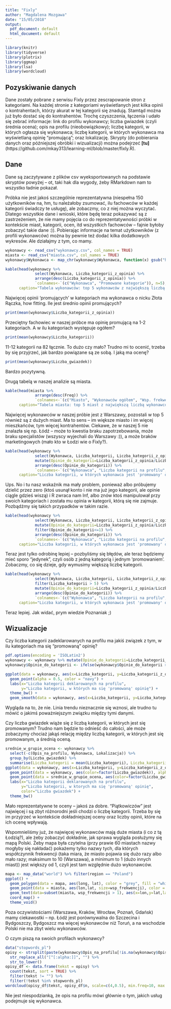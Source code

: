 ```yaml
---
title: "Fixly"
author: "Magdalena Mozgawa"
date: "15/05/2018"
output:
  pdf_document: default
  html_document: default
---
```


```r
library(knitr)
library(tidyverse)
library(plotrix)
library(ggmap)
library(lsa)
library(wordcloud)
```

## Pozyskiwanie danych

Dane zostały pobrane z serwisu Fixly przez zescrapowanie stron z kategoriami. Na każdej stronie z kategoriami wyświetlanych jest kilka opinii o kontrahentach, którzy akurat w tej kategorii się znadują. Stamtąd można już było dostać się do kontrahentów. Trochę czyszczenia, łączenia i udało się zebrać informacje: link do profilu wykonawcy; liczba gwiazdek (czyli średnia ocena); opis na profilu (nieobowiązkowy); liczbę kategorii, w których ogłasza się wykonawca; liczbę kategorii, w których wykonawca ma wyświetlaną opinię "promującą"; oraz lokalizację. Skrypty (do pobierania danych oraz późniejszej obróbki i wizualizacji) można podejrzeć **[tu]**(https://github.com/mkay313/learning-ml/blob/master/fixly.R).

## Dane

Dane są zaczytywane z plików csv wyeksportowanych na podstawie skryptów powyżej -- ot, taki hak dla wygody, żeby RMarkdown nam to wszystko ładnie pokazał.

Próbka nie jest jakoś szczególnie reprezentatywna (niespełna 150 użytkowników na, hm, tu należałoby zsumować, ilu fachowców w każdej kategorii świadczy te usługę), ale zobaczmy, co z niej można wyczytać. Dlatego wszystkie dane i wnioski, które będę teraz pokazywać są z zastrzeżeniem, że nie mamy pojęcia co do reprezentatywności próbki w kontekście miast, kategorii, ocen, itd wszystkich fachowców -- fajnie byłoby zobaczyć takie dane :)). Pobierając informacje na temat użytkowników (z profili wykonawców) można by pewnie też dodać kilka dodatkowych wykresów. Ale działajmy z tym, co mamy.

```r
wykonawcy <- read_csv("wykonawcy.csv", col_names = TRUE)
miasta <- read_csv("miasta.csv", col_names = TRUE)
wykonawcy$Wykonawca <- map_chr(wykonawcy$Wykonawca, function(x) gsub("https://fixly.pl/profil/", "", x))
```

```r
kable(head(wykonawcy %>% 
             select(Wykonawca, Liczba_kategorii_z_opinia) %>% 
             arrange(desc(Liczba_kategorii_z_opinia)) %>%
             `colnames<-`(c("Wykonawca", "Promowane kategorie")), n=5), 
      caption="Tabela wykonawców: top 5 wykonawców z największą liczbą 'promujących' opinii na stronach kategorii.")
```


Najwięcej opinii 'promujących' w kategoriach ma wykonawca o nicku Złota Rączka, how fitting.
Ile jest średnio opinii promujących?

``` r
print(mean(wykonawcy$Liczba_kategorii_z_opinia))
```

Przeciętny fachowiec w naszej próbce ma opinię promującą na 1-2 kategoriach. A w ilu kategoriach występuje ogółem?

``` r
print(mean(wykonawcy$Liczba_kategorii))
```

11-12 kategorii na 82 łącznie. To dużo czy mało? Trudno mi to ocenić, trzeba by się przyjrzeć, jak bardzo powiązane są ze sobą.
I jaką ma ocenę?

``` r
print(mean(wykonawcy$Liczba_gwiazdek))
```

Bardzo pozytywną.

Drugą tabelą w naszej analizie są miasta.

```r
kable(head(miasta %>% 
             arrange(desc(Freq)) %>%
             `colnames<-`(c("Miasto", "Wykonawców ogółem", "Wsp. frekwencji", "Długość geogr.", "Szerokość geogr.")), n=5),
      caption="Tabela miasta: top 5 miast z największą liczbą wykonawców.")
```

Najwięcej wykonawców w naszej próbie jest z Warszawy, pozostali w top 5 również są z dużych miast. Ma to sens -- im większe miasto i im więcej mieszkańców, tym więcej kontrahentów. Ciekawe, że w naszej 5 nie znalazła się np. Łódź -- może to kwestia braku zapotrzebowania, może braku specjalistów (wszyscy wyjechali do Warszawy :)), a może braków marketingowych (mało kto w Łodzi wie o Fixly?).

```r
kable(head(wykonawcy %>% 
             select(Wykonawca, Liczba_kategorii, Liczba_kategorii_z_opinia) %>%
             mutate(Opinie_do_kategorii=Liczba_kategorii_z_opinia/Liczba_kategorii) %>%
             arrange(desc(Opinie_do_kategorii)) %>%
             `colnames<-`(c("Wykonawca", "Liczba kategorii na profilu", "Promowane kategorie", "Wsp. kategorii")), n=10), 
      caption="Liczba kategorii, w których wykonawca jest 'promowany' opinią a liczba kategorii ogółem, w których można go znaleźć.")
```

Ups. No i tu nasz wskaźnik ma mały problem, ponieważ albo próbujemy dzielić przez zero (ktoś usunął konto i nie ma już jego kategorii, ale opinie ciągle gdzieś wiszą) i R zwraca nam Inf, albo znów ktoś manipulował przy swoich kategoriach i została mu opinia w kategorii, którą się nie zajmuje. Pozbądźmy się takich przypadków w takim razie.

```r
kable(head(wykonawcy %>% 
             select(Wykonawca, Liczba_kategorii, Liczba_kategorii_z_opinia) %>%
             mutate(Opinie_do_kategorii=Liczba_kategorii_z_opinia/Liczba_kategorii) %>%
             filter(Opinie_do_kategorii<=1) %>%
             arrange(desc(Opinie_do_kategorii)) %>%
             `colnames<-`(c("Wykonawca", "Liczba kategorii na profilu", "Promowane kategorie", "Wsp. kategorii")), n=10), 
      caption="Liczba kategorii, w których wykonawca jest 'promowany' opinią a liczba kategorii ogółem, w których można go znaleźć. 10 najlepszych wyników")
```

Teraz jest tylko odrobinę lepiej -- pozbyliśmy się błędów, ale teraz będziemy mieć sporo "jedynek", czyli osób z jedną kategorią i jednym 'promowaniem'. Zobaczmy, co się dzieje, gdy wymusimy większą liczbę kategorii.
```r
kable(head(wykonawcy %>% 
             select(Wykonawca, Liczba_kategorii, Liczba_kategorii_z_opinia) %>%
             filter(Liczba_kategorii > 5) %>%
             mutate(Opinie_do_kategorii=Liczba_kategorii_z_opinia/Liczba_kategorii) %>%
             arrange(desc(Opinie_do_kategorii)) %>%
             `colnames<-`(c("Wykonawca", "Liczba kategorii na profilu", "Promowane kategorie", "Wsp. kategorii")), n=10), 
      caption="Liczba kategorii, w których wykonawca jest 'promowany' opinią a liczba kategorii ogółem, w których można go znaleźć. 10 najlepszych wyników.")
```

Teraz lepiej. Jak widać, prym wiedzie Poznaniak ;)

## Wizualizacje

Czy liczba kategorii zadeklarowanych na profilu ma jakiś związek z tym, w ilu kategoriach ma się "promowaną" opinię?

```r
pdf.options(encoding = 'ISOLatin2')
wykonawcy <- wykonawcy %>% mutate(Opinie_do_kategorii=Liczba_kategorii_z_opinia/Liczba_kategorii) %>% arrange(desc(Opinie_do_kategorii))
wykonawcy$Opinie_do_kategorii <- ifelse(wykonawcy$Opinie_do_kategorii > 1, 0, wykonawcy$Opinie_do_kategorii)

ggplot(data = wykonawcy, aes(x=Liczba_kategorii, y=Liczba_kategorii_z_opinia)) + 
  geom_point(alpha = 0.5, color = "navy") + 
  labs(x="Liczba kategorii deklarowanych na profilu", 
       y="Liczba kategorii, w których ma się 'promowaną' opinię") +
  theme_bw() +
  geom_smooth(data = wykonawcy, aes(x=Liczba_kategorii, y=Liczba_kategorii_z_opinia), method = "lm")
```

Wygląda na to, że nie. Linia trendu nieznacznie się wznosi, ale trudno tu mówić o jakimś poważniejszym związku między tymi danymi.

Czy liczba gwiazdek wiąże się z liczbą kategorii, w których jest się promowanym? Trudno nam będzie to odnieść do całości, ale może zobaczymy chociaż jakąś relację między liczbą kategorii, w których jest się promowanym, a średnią oceną.

```r
srednie_w_grupie_ocena <- wykonawcy %>%
  select(-c(Opis_na_profilu, Wykonawca, Lokalizacja)) %>%
  group_by(Liczba_gwiazdek) %>%
  summarise(Liczba_kategorii = mean(Liczba_kategorii), Liczba_kategorii_z_opinia = mean(Liczba_kategorii_z_opinia))
ggplot(data = wykonawcy, aes(x=Liczba_kategorii, y=Liczba_kategorii_z_opinia)) +
  geom_point(data = wykonawcy, aes(color=factor(Liczba_gwiazdek)), alpha = 0.5) +
  geom_point(data = srednie_w_grupie_ocena, aes(color=factor(Liczba_gwiazdek)), size=4) +
  labs(x="Liczba kategorii deklarowanych na profilu",
       y="Liczba kategorii, w ktorych ma się 'promowaną' opinię",
       color="Liczba gwiazdek") +
  theme_bw()
```

Mało reprezentatywne te oceny -- jakoś za dobre. "Piątkowiczów" jest najwięcej i są zbyt różnorodni jeśli chodzi o liczbę kategorii. Trzeba by się im przyjrzeć w kontekście dokładniejszej oceny oraz liczby opinii, które na ich ocenę wpływają.

Wspomnieliśmy już, że najwięcej wykonawców mają duże miasta (i co z tą Łodzią?), ale żeby zobaczyć dokładnie, jak sprawa wygląda posłużymy się mapą Polski. Żeby mapa była czytelna (przy prawie 60 miastach nazwy mogłyby się nakładać) pokażemy tylko nazwy tych, dla których współczynnik frekwencji (taka miara, że miasto pojawia się dużo razy albo mało razy; maksimum to 10 (Warszawa), a minimum to 1 (dużo innych miast)) jest większy od 1, czyli jest tam względnie dużo wykonawców.

```r
mapa <- map_data("world") %>% filter(region == "Poland")
ggplot() + 
  geom_polygon(data = mapa, aes(long, lat), color = "grey", fill = "white") + 
  geom_point(data = miasta, aes(lon,lat, size=wsp_frekwencji), color = "blue", alpha = 0.5, show.legend = FALSE) + 
  geom_text(data=subset(miasta, wsp_frekwencji > 1), aes(x=lon,y=lat,label=miasta), nudge_y = 0.2, check_overlap = TRUE) + 
  coord_map() + 
  theme_void()
```

Poza oczywistościami (Warszawa, Kraków, Wrocław, Poznań, Gdańsk) mamy ciekawostki -- np. Łódź jest porównywalna do Szczecina i Bydgoszczy, Bydgoszcz ma więcej wykonawców niż Toruń, a na wschodzie Polski nie ma zbyt wielu wykonawców.

O czym piszą na swoich profilach wykonawcy?
``` r
data("stopwords_pl")
opisy <- strsplit(paste(wykonawcy$Opis_na_profilu[!is.na(wykonawcy$Opis_na_profilu)], collapse = " "), split = " ")[[1]] %>%
  str_replace_all("[^[:alpha:]]", "") %>%
  str_to_lower()
opisy_df <- data.frame(tekst = opisy) %>%
  count(tekst, sort = TRUE) %>%
  filter(tekst != "") %>%
  filter(!tekst %in% stopwords_pl)
wordcloud(opisy_df$tekst, opisy_df$n, scale=c(4,0.5), min.freq=10, max.words=50, colors=brewer.pal(8, "Dark2"))
```

Nie jest niespodzianką, że opis na profilu mówi głównie o tym, jakich usług podejmuje się wykonawca.
